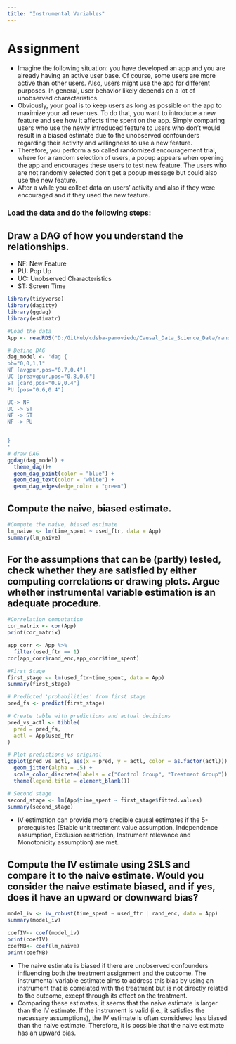 ```yaml
---
title: "Instrumental Variables"
---
```


# Assignment 

*  Imagine the following situation: you have developed an app and you are already having an active user base. Of course, some users are more active than other users. Also, users might use the app for different purposes. In general, user behavior likely depends on a lot of unobserved characteristics.
*  Obviously, your goal is to keep users as long as possible on the app to maximize your ad revenues. To do that, you want to introduce a new feature and see how it affects time spent on the app. Simply comparing users who use the newly introduced feature to users who don’t would result in a biased estimate due to the unobserved confounders regarding their activity and willingness to use a new feature.
*  Therefore, you perform a so called randomized encouragement trial, where for a random selection of users, a popup appears when opening the app and encourages these users to test new feature. The users who are not randomly selected don’t get a popup message but could also use the new feature.
*  After a while you collect data on users’ activity and also if they were encouraged and if they used the new feature.

### Load the data and do the following steps: 

## Draw a DAG of how you understand the relationships.
*  NF: New Feature
*  PU: Pop Up
*  UC: Unobserved Characteristics
*  ST: Screen Time
```r

library(tidyverse)
library(dagitty)
library(ggdag)
library(estimatr)

#Load the data
App <- readRDS("D:/GitHub/cdsba-pamoviedo/Causal_Data_Science_Data/rand_enc.rds")

# Define DAG
dag_model <- 'dag {
bb="0,0,1,1"
NF [avgpur,pos="0.7,0.4"]
UC [preavgpur,pos="0.8,0.6"]
ST [card,pos="0.9,0.4"]
PU [pos="0.6,0.4"]

UC-> NF
UC -> ST
NF -> ST
NF -> PU


}
'
# draw DAG
ggdag(dag_model) +
  theme_dag()+
  geom_dag_point(color = "blue") +
  geom_dag_text(color = "white") +
  geom_dag_edges(edge_color = "green")
```

## Compute the naive, biased estimate.
```r
#Compute the naive, biased estimate
lm_naive <- lm(time_spent ~ used_ftr, data = App)
summary(lm_naive)
```


## For the assumptions that can be (partly) tested, check whether they are satisfied by either computing correlations or drawing plots. Argue whether instrumental variable estimation is an adequate procedure.

```r
#Correlation computation
cor_matrix <- cor(App)
print(cor_matrix)

app_corr <- App %>%
  filter(used_ftr == 1)
cor(app_corr$rand_enc,app_corr$time_spent)

#First Stage
first_stage <- lm(used_ftr~time_spent, data = App)
summary(first_stage)

# Predicted 'probabilities' from first stage
pred_fs <- predict(first_stage)

# Create table with predictions and actual decisions
pred_vs_actl <- tibble(
  pred = pred_fs,
  actl = App$used_ftr
)

# Plot predictions vs original
ggplot(pred_vs_actl, aes(x = pred, y = actl, color = as.factor(actl))) +
  geom_jitter(alpha = .5) +
  scale_color_discrete(labels = c("Control Group", "Treatment Group")) +
  theme(legend.title = element_blank())

# Second stage
second_stage <- lm(App$time_spent ~ first_stage$fitted.values)
summary(second_stage)

```

*  IV estimation can provide more credible causal estimates if the 5-prerequisites (Stable unit treatment value assumption, Independence assumption, Exclusion restriction, Instrument relevance and Monotonicity assumption) are met. 

## Compute the IV estimate using 2SLS and compare it to the naive estimate. Would you consider the naive estimate biased, and if yes, does it have an upward or downward bias?

```r
model_iv <- iv_robust(time_spent ~ used_ftr | rand_enc, data = App)
summary(model_iv)
```

```r
coefIV<- coef(model_iv)
print(coefIV)
coefNB<- coef(lm_naive)
print(coefNB)
```

*  The naive estimate is biased if there are unobserved confounders influencing both the treatment assignment and the outcome. The instrumental variable estimate aims to address this bias by using an instrument that is correlated with the treatment but is not directly related to the outcome, except through its effect on the treatment.
*  Comparing these estimates, it seems that the naive estimate is larger than the IV estimate. If the instrument is valid (i.e., it satisfies the necessary assumptions), the IV estimate is often considered less biased than the naive estimate. Therefore, it is possible that the naive estimate has an upward bias.




